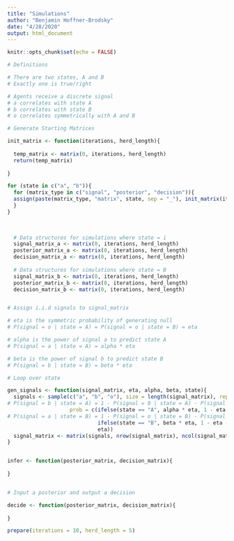 ```yaml
---
title: "Simulations"
author: "Benjamin Hoffner-Brodsky"
date: "4/28/2020"
output: html_document
---
```


```r
knitr::opts_chunk$set(echo = FALSE)

# Definitions

# There are two states, A and B 
# Exactly one is true/right 

# Agents receive a discrete signal
# a correlates with state A
# b correlates with state B 
# o correlates symmetrically with A and B

```

```r

# Generate Starting Matrices

init_matrix <- function(iterations, herd_length){
  
  temp_matrix <- matrix(0, iterations, herd_length)
  return(temp_matrix)
  
}

for (state in c("a", "b")){
  for (matrix_type in c("signal", "posterior", "decision")){
  assign(paste(matrix_type, "matrix", state, sep = "_"), init_matrix(iterations, herd_length))
  }
}

  
  
  # Data structures for simulations where state = i
  signal_matrix_a <- matrix(0, iterations, herd_length)
  posterior_matrix_a <- matrix(0, iterations, herd_length)
  decision_matrix_a <- matrix(0, iterations, herd_length)
  
  # Data structures for simulations where state = B
  signal_matrix_b <- matrix(0, iterations, herd_length)
  posterior_matrix_b <- matrix(0, iterations, herd_length)
  decision_matrix_b <- matrix(0, iterations, herd_length)


# Assign i.i.d signals to signal_matrix 

# eta is the symmetric probability of generating null 
# P(signal = o | state = A) = P(signal = o | state = B) = eta

# alpha is the power of signal a to predict state A
# P(signal = a | state = A) = alpha * eta 

# beta is the power of signal b to predict state B 
# P(signal = b | state = B) = beta * eta

# Loop over state 

gen_signals <- function(signal_matrix, eta, alpha, beta, state){
  signals <- sample(c("a", "b", "o"), size = length(signal_matrix), replace = TRUE, 
# P(signal = b | state = A) = 1 - P(signal = 0 | state = A) - P(signal = a | state = A)
                    prob = c(ifelse(state == "A", alpha * eta, 1 - eta - beta * eta),
# P(signal = a | state = B) = 1 - P(signal = o | state = B) - P(signal = b | state = B)
                             ifelse(state == "B", beta * eta, 1 - eta - alpha * eta),
                             eta))
  signal_matrix <- matrix(signals, nrow(signal_matrix), ncol(signal_matrix))
}


infer <- function(posterior_matrix, decision_matrix){
  
}


# Input a posterior and output a decision

decide <- function(posterior_matrix, decision_matrix){
  
}


```

```r

prepare(iterations = 10, herd_length = 5)

```

